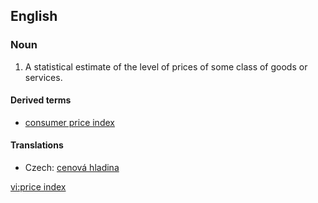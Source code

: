 ==English==
{{wikipedia}}
===Noun===
{{en-noun|sg=[[price]] [[index]]|price indices}}

# {{economics}} A statistical estimate of the level of prices of some class of goods or services.

====Derived terms====
* [[consumer price index]]

====Translations====
{{trans-top|statistical estimate}}
* Czech: [[cenová hladina]] {{f}}
{{trans-mid}}
{{trans-bottom}}

[[vi:price index]]
